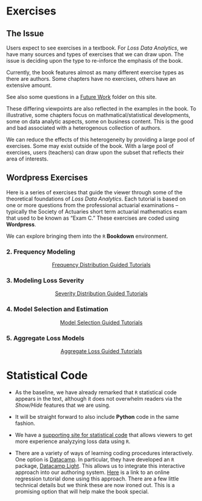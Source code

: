 # Exercises {#S:Exercises}

## The Issue

Users expect to see exercises in a textbook. For *Loss Data Analytics*, we have many sources and types of exercises that we can draw upon. The issue is deciding upon the type to re-inforce the emphasis of the book.

Currently, the book features almost as many different exercise types as there are authors. Some chapters have no exercises, others have an extensive amount.

See also some questions in a [Future Work](https://github.com/ewfrees/InteractiveLDA/tree/master/FutureWork) folder on this site.

These differing viewpoints are also reflected in the examples in the book. To illustrative, some chapters focus on mathmatical/statistical developments, some on data analytic  aspects, some on business content. This is the good and bad associated with a heterogenous collection of authors.

We can reduce the effects of this heterogeneity by providing a large pool of exercises. Some may exist outside of the book. With a large pool of exercises, users (teachers) can draw upon the subset that reflects their area of interests.

## Wordpress Exercises

Here is a series of exercises that guide the viewer through some of the theoretical foundations of *Loss Data Analytics*. Each tutorial is based on one or more questions from the professional actuarial examinations – typically the Society of Actuaries short term actuarial mathematics exam that used to be known as "Exam C." These exercises are coded using **Wordpress**. 

We can explore bringing them into the `R` **Bookdown** environment.

### 2. Frequency Modeling

<p style="text-align: center;">
[Frequency Distribution Guided Tutorials](https://www.ssc.wisc.edu/~jfrees/loss-data-analytics/loss-data-analytics-problems/)
</p>

### 3. Modeling Loss Severity

<p style="text-align: center;">
[Severity Distribution Guided Tutorials](http://www.ssc.wisc.edu/~jfrees/loss-data-analytics/chapter-3-modeling-loss-severity/loss-data-analytics-severity-problems/)
</p>

### 4. Model Selection and Estimation

<p style="text-align: center;">
[Model Selection Guided Tutorials](http://www.ssc.wisc.edu/~jfrees/loss-data-analytics/loss-data-analytics-model-selection/)
</p>

### 5. Aggregate Loss Models

<p style="text-align: center;">
[Aggregate Loss Guided Tutorials](https://www.ssc.wisc.edu/~jfrees/loss-data-analytics/aggregate-loss-guided-tutorials/)
</p>


# Statistical Code {#S:StatisticalCode}

*  As the baseline, we have already remarked that `R` statistical code appears in the text, although it does not overwhelm readers via the *Show/Hide* features that we are using.

* It will be straight forward to also include **Python** code in the same fashion.

*  We have a [supporting site for statistical code](https://ewfrees.github.io/LDARcode/index.html) that allows viewers to get more experience analyzying loss data using `R`.

*  There are a variety of ways of learning coding procedures interactively. One option is [Datacamp](https://www.datacamp.com). In particular, they have developed an `R` package, [Datacamp Light](https://support.datacamp.com/hc/en-us/articles/360007749853-What-is-DataCamp-Light-). This allows us to integrate this interactive approach into our authoring system. [Here](https://ewfreesres.github.io/RegressModel/index.html) is a link to an online regression tutorial done using this approach. There are a few little technical details but we think these are now ironed out. This is a promising option that will help make the book special.